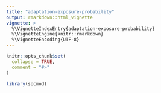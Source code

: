 ```yaml
---
title: "adaptation-exposure-probability"
output: rmarkdown::html_vignette
vignette: >
  %\VignetteIndexEntry{adaptation-exposure-probability}
  %\VignetteEngine{knitr::rmarkdown}
  %\VignetteEncoding{UTF-8}
---
```


```r
knitr::opts_chunk$set(
  collapse = TRUE,
  comment = "#>"
)
```

```r
library(socmod)
```
